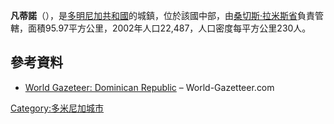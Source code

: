 {{Coord|19|7|12|N|70|18|0|W|display=title}}

'''凡蒂諾'''（{{lang-es|Fantino}}），是[[多明尼加共和國|多明尼加共和國]]的城鎮，位於該國中部，由[[桑切斯·拉米斯省|桑切斯·拉米斯省]]負責管轄，面積95.97平方公里，2002年人口22,487，人口密度每平方公里230人。

==參考資料==
*[https://archive.is/20121204181725/http://world-gazetteer.com/wg.php?x=&men=gcis&lng=en&des=wg&geo=-65&srt=npan&col=abcdefghinoq&msz=1500&pt=c&va=x World Gazeteer: Dominican Republic] – World-Gazetteer.com

{{DominicanRepublic-geo-stub}}
[[Category:多米尼加城市|Category:多米尼加城市]]
